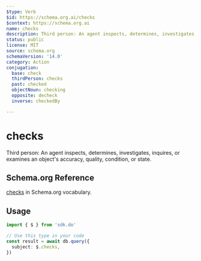 ```yaml
---
$type: Verb
$id: https://schema.org.ai/checks
$context: https://schema.org.ai
name: checks
description: Third person: An agent inspects, determines, investigates, inquires, or examines an object's accuracy, quality, condition, or state.
status: public
license: MIT
source: schema.org
schemaVersion: '14.0'
category: Action
conjugation:
  base: check
  thirdPerson: checks
  past: checked
  objectNoun: checking
  opposite: decheck
  inverse: checkedBy

---
```


# checks

Third person: An agent inspects, determines, investigates, inquires, or examines an object's accuracy, quality, condition, or state.

## Schema.org Reference

[checks](https://schema.org/CheckAction) in Schema.org vocabulary.

## Usage

```typescript
import { $ } from 'sdk.do'

// Use this type in your code
const result = await db.query({
  subject: $.checks,
})
```
